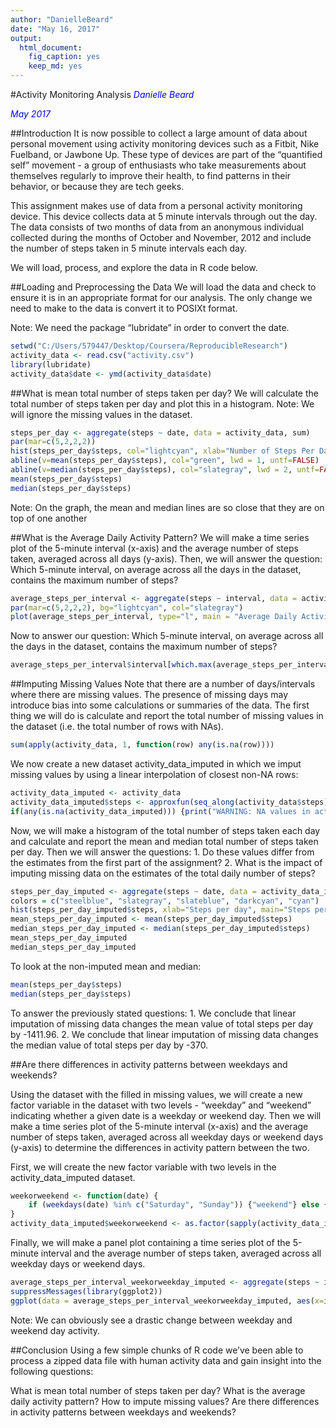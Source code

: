 ---
author: "DanielleBeard"
date: "May 16, 2017"
output: 
  html_document: 
    fig_caption: yes
    keep_md: yes
---

#Activity Monitoring Analysis
<span style="color:blue"> *Danielle Beard* </span>

<span style="color:blue"> *May 2017* </span>


##Introduction
It is now possible to collect a large amount of data about personal movement using activity monitoring devices such as a Fitbit, Nike Fuelband, or Jawbone Up. These type of devices are part of the "quantified self" movement - a group of enthusiasts who take measurements about themselves regularly to improve their health, to find patterns in their behavior, or because they are tech geeks.

This assignment makes use of data from a personal activity monitoring device. This device collects data at 5 minute intervals through out the day. The data consists of two months of data from an anonymous individual collected during the months of October and November, 2012 and include the number of steps taken in 5 minute intervals each day.

We will load, process, and explore the data in R code below. 

##Loading and Preprocessing the Data
We will load the data and check to ensure it is in an appropriate format for our analysis. The only change we need to make to the data is convert it to POSIXt format. 

Note: We need the package "lubridate" in order to convert the date. 

```{r Load the Data, message=FALSE, warning=FALSE}
setwd("C:/Users/579447/Desktop/Coursera/ReproducibleResearch")
activity_data <- read.csv("activity.csv")
library(lubridate)
activity_data$date <- ymd(activity_data$date)
```

##What is mean total number of steps taken per day?
We will calculate the total number of steps taken per day and plot this in a histogram.
Note: We will ignore the missing values in the dataset.

```{r}
steps_per_day <- aggregate(steps ~ date, data = activity_data, sum)
par(mar=c(5,2,2,2))
hist(steps_per_day$steps, col="lightcyan", xlab="Number of Steps Per Day", main="Steps Per Day")
abline(v=mean(steps_per_day$steps), col="green", lwd = 1, untf=FALSE)
abline(v=median(steps_per_day$steps), col="slategray", lwd = 2, untf=FALSE) 
mean(steps_per_day$steps)
median(steps_per_day$steps)
```
Note: On the graph, the mean and median lines are so close that they are on top of one another

##What is the Average Daily Activity Pattern?
We will make a time series plot of the 5-minute interval (x-axis) and the average number of steps taken, averaged across all days (y-axis).  Then, we will answer the question: Which 5-minute interval, on average across all the days in the dataset, contains the maximum number of steps?

```{r}
average_steps_per_interval <- aggregate(steps ~ interval, data = activity_data, mean)
par(mar=c(5,2,2,2), bg="lightcyan", col="slategray")
plot(average_steps_per_interval, type="l", main = "Average Daily Activity Pattern")
```

Now to answer our question: Which 5-minute interval, on average across all the days in the dataset, contains the maximum number of steps?

```{r}
average_steps_per_interval$interval[which.max(average_steps_per_interval$steps)]
```

##Imputing Missing Values
Note that there are a number of days/intervals where there are missing values. The presence of missing days may introduce bias into some calculations or summaries of the data.
The first thing we will do is calculate and report the total number of missing values in the dataset (i.e. the total number of rows with NAs).
```{r Number of Missing Values}
sum(apply(activity_data, 1, function(row) any(is.na(row))))
```

We now create a new dataset activity_data_imputed in which we imput missing values by using a linear interpolation of closest non-NA rows:
```{r Imputed Dataset}
activity_data_imputed <- activity_data
activity_data_imputed$steps <- approxfun(seq_along(activity_data$steps), activity_data$steps, method="linear", rule=2)(seq_along(activity_data$steps))
if(any(is.na(activity_data_imputed))) {print("WARNING: NA values in activity_data_imputed")}
```


Now, we will make a histogram of the total number of steps taken each day and calculate and report the mean and median total number of steps taken per day. Then we will answer the questions:
1. Do these values differ from the estimates from the first part of the assignment? 
2. What is the impact of imputing missing data on the estimates of the total daily number of steps?

```{r Histogram}
steps_per_day_imputed <- aggregate(steps ~ date, data = activity_data_imputed, sum)
colors = c("steelblue", "slategray", "slateblue", "darkcyan", "cyan") 
hist(steps_per_day_imputed$steps, xlab="Steps per day", main="Steps per Day Histogram (after imputation)", col=colors)
mean_steps_per_day_imputed <- mean(steps_per_day_imputed$steps)
median_steps_per_day_imputed <- median(steps_per_day_imputed$steps)
mean_steps_per_day_imputed
median_steps_per_day_imputed
```

To look at the non-imputed mean and median:
```{r}
mean(steps_per_day$steps)
median(steps_per_day$steps)
```

To answer the previously stated questions:
1. We conclude that linear imputation of missing data changes the mean value of total steps per day by -1411.96. 
2. We conclude that linear imputation of missing data changes the median value of total steps per day by -370.

##Are there differences in activity patterns between weekdays and weekends?

Using the dataset with the filled in missing values, we will create a new factor variable in the dataset with two levels - "weekday" and "weekend" indicating whether a given date is a weekday or weekend day.  Then we will make a time series plot of the 5-minute interval (x-axis) and the average number of steps taken, averaged across all weekday days or weekend days (y-axis) to determine the differences in activity pattern between the two. 

First, we will create the new factor variable with two levels in the activity_data_imputed dataset. 
```{r}
weekorweekend <- function(date) {
    if (weekdays(date) %in% c("Saturday", "Sunday")) {"weekend"} else {"weekday"}
}
activity_data_imputed$weekorweekend <- as.factor(sapply(activity_data_imputed$date, weekorweekend))
```

Finally, we will make a panel plot containing a time series plot of the 5-minute interval and the average number of steps taken, averaged across all weekday days or weekend days.
```{r}
average_steps_per_interval_weekorweekday_imputed <- aggregate(steps ~ interval + weekorweekend, data = activity_data_imputed, mean)
suppressMessages(library(ggplot2))
ggplot(data = average_steps_per_interval_weekorweekday_imputed, aes(x=interval, y=steps)) + facet_grid(weekorweekend ~ .) + geom_line(color="steelblue") + ggtitle("Average Activity Pattern Weekdays vs Weekends")
```

Note: We can obviously see a drastic change between weekday and weekend day activity.

##Conclusion
Using a few simple chunks of R code we've been able to process a zipped data file with human activity data and gain insight into the following questions:

What is mean total number of steps taken per day?
What is the average daily activity pattern?
How to impute missing values?
Are there differences in activity patterns between weekdays and weekends?





